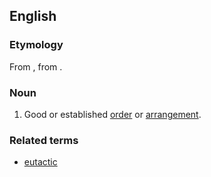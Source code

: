 ==English==

===Etymology===
From {{uder|en|grc|εὖτάξις||good arrangement}}, from {{compound|grc|εὖ|τάξις|t1=good|t2=order}}.

===Noun===
{{en-noun|-}}

# Good or established [[order]] or [[arrangement]].

===Related terms===
* [[eutactic]]
